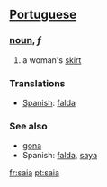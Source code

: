== [[Portuguese]] ==
=== [[noun]], ''f'' ===
# a woman's [[skirt]]

=== Translations ===
*[[Spanish]]: [[falda]]

=== See also ===
*[[gona]]
*Spanish: [[falda]], [[saya]]

[[fr:saia]]
[[pt:saia]]